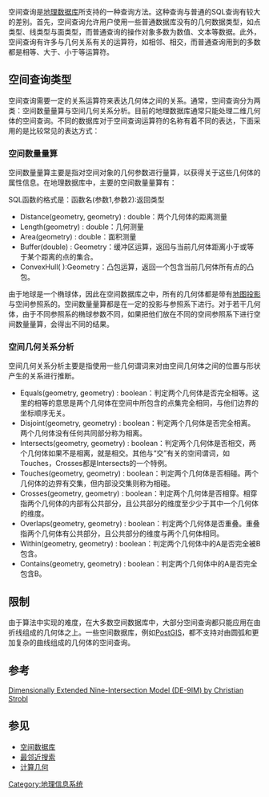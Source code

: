 空间查询是[[地理数据库|地理数据库]]所支持的一种查询方法。这种查询与普通的SQL查询有较大的差别。首先，空间查询允许用户使用一些普通数据库没有的几何数据类型，如点类型、线类型与面类型，而普通查询的操作对象多数为数值、文本等数据。此外，空间查询有许多与几何关系有关的运算符，如相邻、相交，而普通查询用到的多数都是相等、大于、小于等运算符。

==空间查询类型==
空间查询需要一定的关系运算符来表达几何体之间的关系。通常，空间查询分为两类：空间数量量算与空间几何关系分析。目前的地理数据库通常只能处理二维几何体的空间查询。不同的数据库对于空间查询运算符的名称有着不同的表达，下面采用的是比较常见的表达方式：

===空间数量量算===
空间数量量算主要是指对空间对象的几何参数进行量算，以获得关于这些几何体的属性信息。在地理数据库中，主要的空间数量量算有：

SQL函数的格式是：函数名(参数1,参数2):返回类型

* Distance(geometry, geometry) : double：两个几何体的距离测量
* Length(geometry) : double：几何测量
* Area(geometry) : double：面积测量
* Buffer(double) : Geometry：缓冲区运算，返回与当前几何体距离小于或等于某个距离的点的集合。
* ConvexHull( ):Geometry：凸包运算，返回一个包含当前几何体所有点的凸包。

由于地球是一个椭球体，因此在空间数据库之中，所有的几何体都是带有[[地图投影|地图投影]]与空间参照系的。空间数量量算都是在一定的投影与参照系下进行。对于若干几何体，由于不同参照系的椭球参数不同，如果把他们放在不同的空间参照系下进行空间数量量算，会得出不同的结果。

===空间几何关系分析===
空间几何关系分析主要是指使用一些几何谓词来对由空间几何体之间的位置与形状产生的关系进行推断。
* Equals(geometry, geometry) : boolean：判定两个几何体是否完全相等。这里的相等的意思是两个几何体在空间中所包含的点集完全相同，与他们边界的坐标顺序无关。
* Disjoint(geometry, geometry) : boolean：判定两个几何体是否完全相离。两个几何体没有任何共同部分称为相离。
* Intersects(geometry, geometry) : boolean：判定两个几何体是否相交，两个几何体如果不是相离，就是相交。其他与“交”有关的空间谓词，如Touches，Crosses都是Intersects的一个特例。
* Touches(geometry, geometry) : boolean：判定两个几何体是否相碰。两个几何体的边界有交集，但内部没交集则称为相碰。
* Crosses(geometry, geometry) : boolean：判定两个几何体是否相穿。相穿指两个几何体的内部有公共部分，且公共部分的维度至少少于其中一个几何体的维度。
* Overlaps(geometry, geometry) : boolean：判定两个几何体是否重叠。重叠指两个几何体有公共部分，且公共部分的维度与两个几何体相同。
* Within(geometry, geometry) : boolean：判定两个几何体中的A是否完全被B包含。
* Contains(geometry, geometry) : boolean：判定两个几何体中的A是否完全包含B。

==限制==
由于算法中实现的难度，在大多数空间数据库中，大部分空间查询都只能应用在由折线组成的几何体之上。一些空间数据库，例如[[PostGIS|PostGIS]]，都不支持对由圆弧和更加复杂的曲线组成的几何体的空间查询。

==参考==
[https://web.archive.org/web/20110817064208/http://gis.hsr.ch/wiki/images/3/3d/9dem_springer.pdf Dimensionally Extended Nine-Intersection Model (DE-9IM) by Christian Strobl]

==参见==
* [[空间数据库|空间数据库]]
* [[最邻近搜索|最邻近搜索]]
* [[计算几何|计算几何]]

[[Category:地理信息系统|Category:地理信息系统]]